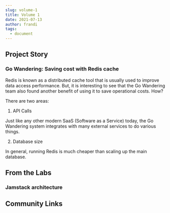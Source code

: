 ```yaml
---
slug: volume-1
title: Volume 1
date: 2021-07-13
author: frandi
tags:
  - document
---
```

## Project Story
### Go Wandering: Saving cost with Redis cache

Redis is known as a distributed cache tool that is usually used to improve data access performance. But, it is interesting to see that the Go Wandering team also found another benefit of using it to save operational costs. How?

There are two areas:

1. API Calls

  Just like any other modern SaaS (Software as a Service) today, the Go Wandering system integrates with many external services to do various things. 

2. Database size

  In general, running Redis is much cheaper than scaling up the main database.


## From the Labs
### Jamstack architecture

## Community Links